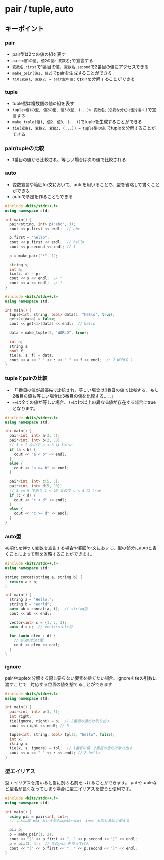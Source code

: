 # pair / tuple, auto

## キーポイント
### pair
- pair型は2つの値の組を表す
- `pair<値1の型, 値2の型> 変数名;`で宣言する
- `変数名.first`で1番目の値、`変数名.second`で2番目の値にアクセスできる
- `make_pair(値1, 値2)`でpairを生成することができる
- `tie(変数1, 変数2) = pair型の値;`でpairを分解することができる
### tuple
- tuple型は複数個の値の組を表す
- `tuple<値1の型, 値2の型, 値3の型, (...)> 変数名;(必要な分だけ型を書く)`で宣言する
- `make_tuple(値1, 値2, 値3, (...))`でtupleを生成することができる
- `tie(変数1, 変数2, 変数3, (...)) = tuple型の値;`でtupleを分解することができる
### pair/tupleの比較
- 1番目の値から比較され、等しい場合は次の値で比較される
### auto
- 変数宣言や範囲for文において、autoを用いることで、型を省略して書くことができる
- autoで参照を作ることもできる

```cpp showLineNumbers filename="pair"
#include <bits/stdc++.h>
using namespace std;

int main() {
  pair<string, int> p("abc", 3);
  cout << p.first << endl;  // abc

  p.first = "hello";
  cout << p.first << endl;  // hello
  cout << p.second << endl; // 3

  p = make_pair("*", 1);

  string s;
  int a;
  tie(s, a) = p;
  cout << s << endl;  // *
  cout << a << endl;  // 1
}
```
```cpp showLineNumbers filename="tuple"
#include <bits/stdc++.h>
using namespace std;

int main() {
  tuple<int, string, bool> data(1, "hello", true);
  get<2>(data) = false;
  cout << get<1>(data) << endl;  // hello

  data = make_tuple(2, "WORLD", true);

  int a;
  string s;
  bool f;
  tie(a, s, f) = data;
  cout << a << " " << s << " " << f << endl;  // 2 WORLD 1
}
```
### tupleとpairの比較
- 「1番目の値が最優先で比較され、等しい場合は2番目の値で比較する。もし2番目の値も等しい場合は3番目の値を比較する……」
- `==`は全ての値が等しい場合、`!=`は1つ以上の異なる値が存在する場合にtrueとなります。
```cpp showLineNumbers filename="比較"
#include <bits/stdc++.h>
using namespace std;

int main() {
  pair<int, int> a(3, 1);
  pair<int, int> b(2, 10);
  // 3 > 2 なので a < b は false
  if (a < b) {
    cout << "a < b" << endl;
  }
  else {
    cout << "a >= b" << endl;
  }

  pair<int, int> c(5, 1);
  pair<int, int> d(5, 10);
  // 5 == 5 であり 1 < 10 なので c < d は true
  if (c < d) {
    cout << "c < d" << endl;
  }
  else {
    cout << "c >= d" << endl;
  }
}

```


### auto型
初期化を伴って変数を宣言する場合や範囲for文において、型の部分にautoと書くことによって型を省略することができます。
```cpp showLineNumbers filename="auto"
#include <bits/stdc++.h>
using namespace std;

string concat(string a, string b) {
  return a + b;
}

int main() {
  string a = "Hello,";
  string b = "World";
  auto ab = concat(a, b);  // string型
  cout << ab << endl;

  vector<int> c = {1, 2, 3};
  auto d = c;  // vector<int>型

  for (auto elem : d) {
    // elemはint型
    cout << elem << endl;
  }
}

```


### ignore
pairやtupleを分解する際に要らない要素を捨てたい場合、ignoreをtieの引数に渡すことで、対応する位置の値を捨てることができます
```cpp showLineNumbers filename="ignore"
#include <bits/stdc++.h>
using namespace std;

int main() {
  pair<int, int> p(3, 5);
  int right;
  tie(ignore, right) = p;  // 2番目の値だけ取り出す
  cout << right << endl; // 5

  tuple<int, string, bool> tpl(2, "hello", false);
  int x;
  string s;
  tie(x, s, ignore) = tpl;  // 1番目の値、2番目の値だけ取り出す
  cout << x << " " << s << endl; // 2 hello
}

```

### 型エイリアス
型エイリアスを用いると型に別の名前をつけることができます。 pairやtupleなど型名が長くなってしまう場合に型エイリアスを使うと便利です。
```cpp showLineNumbers filename="ignore"
#include <bits/stdc++.h>
using namespace std;

int main() {
  using pii = pair<int, int>;
  // これ以降 pii という型名はpair<int, int> と同じ意味で使える

  pii p;
  p = make_pair(1, 2);
  cout << "(" << p.first << ", " << p.second << ")" << endl;
  p = pii(3, 4);  // 別のpairを作って代入
  cout << "(" << p.first << ", " << p.second << ")" << endl;
}
```